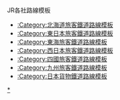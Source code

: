 ;JR各社路線模板
* [[:Category:北海道旅客鐵道路線模板]]
* [[:Category:東日本旅客鐵道路線模板]]
* [[:Category:東海旅客鐵道路線模板]]
* [[:Category:西日本旅客鐵道路線模板]]
* [[:Category:四國旅客鐵道路線模板]]
* [[:Category:九州旅客鐵道路線模板]]
* [[:Category:日本貨物鐵道路線模板]]<noinclude>
[[Category:JR路線模板|*]]
</noinclude>